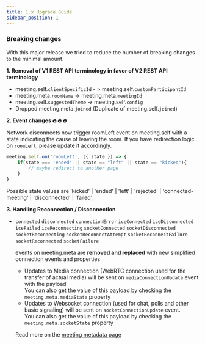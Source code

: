 ```yaml
---
title: 1.x Upgrade Guide
sidebar_position: 1
---
```


### Breaking changes

With this major release we tried to reduce the number of breaking changes to the minimal amount.

**1. Removal of V1 REST API terminology in favor of V2 REST API terminology**

- meeting.self.`clientSpecificId` - > meeting.self.`customParticipantId`
- meeting.meta.`roomName` → meeting.meta.`meetingId`
- meeting.self.`suggestedTheme` → meeting.self.`config`
- Dropped meeting.meta.`joined` (Duplicate of meeting.self.`joined`)

**2. Event changes ️‍🔥 ️‍🔥 ️‍🔥**

Network disconnects now trigger roomLeft event on meeting.self with a state indicating the cause of leaving the room. If you have redirection logic on `roomLeft`, please update it accordingly.

```jsx
meeting.self.on('roomLeft', ({ state }) => {
	if(state === 'ended' || state == "left" || state == "kicked"){
		// maybe redirect to another page
	}
}
```

Possible state values are ‘kicked’ | 'ended' | 'left' | 'rejected' | 'connected-meeting' | 'disconnected' | 'failed';

**3. Handling Reconnection / Disconnection**

- `connected` `disconnected` `connectionError` `iceConnected` `iceDisconnected` `iceFailed` `iceReconnecting` `socketConnected` `socketDisconnected` `socketReconnecting` `socketReconnectAttempt` `socketReconnectFailure` `socketReconnected` `socketFailure`

  events on meeting.meta are **removed and replaced** with new simplified connection events and properties

  - Updates to Media connection (WebRTC connection used for the transfer of actual media) will be sent on `mediaConnectionUpdate` event with the payload  
    You can also get the value of this payload by checking the `meeting.meta.mediaState` property
  - Updates to Websocket connection (used for chat, polls and other basic signaling) will be sent on `socketConnectionUpdate` event.  
    You can also get the value of this payload by checking the `meeting.meta.socketState` property

  Read more on the [meeting metadata page](/web-core/room-metadata)
